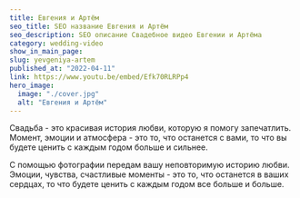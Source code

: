```yaml
---
title: Евгения и Артём 
seo_title: SEO название Евгения и Артём 
seo_description: SEO описание Свадебное видео Евгении и Артёма 
category: wedding-video
show_in_main_page:
slug: yevgeniya-artem
published_at: "2022-04-11"
link: https://www.youtu.be/embed/Efk70RLRPp4
hero_image:
  image: "./cover.jpg"
  alt: "Евгения и Артём"
---
```

Свадьба - это красивая история любви, которую я помогу запечатлить. Момент, эмоции и атмосфера - это то, что останется с вами, то что вы будете ценить с каждым годом больше и сильнее.

С помощью фотографии передам вашу неповторимую историю любви. Эмоции, чувства, счастливые моменты - это то, что останется в ваших сердцах, то что будете ценить с каждым годом все больше и больше.  
